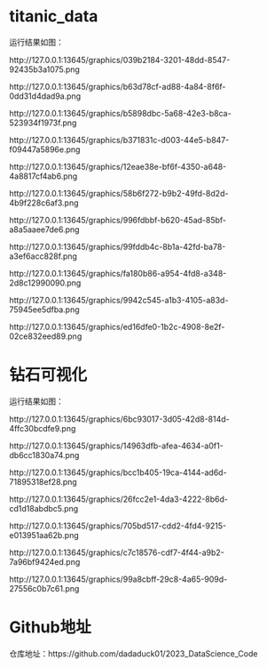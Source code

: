 # titanic_data

运行结果如图：

http://127.0.0.1:13645/graphics/039b2184-3201-48dd-8547-92435b3a1075.png

http://127.0.0.1:13645/graphics/b63d78cf-ad88-4a84-8f6f-0dd31d4dad9a.png

http://127.0.0.1:13645/graphics/b5898dbc-5a68-42e3-b8ca-523934f1973f.png

http://127.0.0.1:13645/graphics/b371831c-d003-44e5-b847-f09447a5896e.png

http://127.0.0.1:13645/graphics/12eae38e-bf6f-4350-a648-4a8817cf4ab6.png

http://127.0.0.1:13645/graphics/58b6f272-b9b2-49fd-8d2d-4b9f228c6af3.png

http://127.0.0.1:13645/graphics/996fdbbf-b620-45ad-85bf-a8a5aaee7de6.png

http://127.0.0.1:13645/graphics/99fddb4c-8b1a-42fd-ba78-a3ef6acc828f.png

http://127.0.0.1:13645/graphics/fa180b86-a954-4fd8-a348-2d8c12990090.png

http://127.0.0.1:13645/graphics/9942c545-a1b3-4105-a83d-75945ee5dfba.png

http://127.0.0.1:13645/graphics/ed16dfe0-1b2c-4908-8e2f-02ce832eed89.png

# 钻石可视化

运行结果如图：

http://127.0.0.1:13645/graphics/6bc93017-3d05-42d8-814d-4ffc30bcdfe9.png

http://127.0.0.1:13645/graphics/14963dfb-afea-4634-a0f1-db6cc1830a74.png

http://127.0.0.1:13645/graphics/bcc1b405-19ca-4144-ad6d-71895318ef28.png

http://127.0.0.1:13645/graphics/26fcc2e1-4da3-4222-8b6d-cd1d18abdbc5.png

http://127.0.0.1:13645/graphics/705bd517-cdd2-4fd4-9215-e013951aa62b.png

http://127.0.0.1:13645/graphics/c7c18576-cdf7-4f44-a9b2-7a96bf9424ed.png

http://127.0.0.1:13645/graphics/99a8cbff-29c8-4a65-909d-27556c0b7c61.png

# Github地址

仓库地址：https://github.com/dadaduck01/2023_DataScience_Code